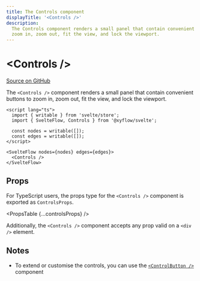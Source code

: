 ```yaml
---
title: The Controls component
displayTitle: '<Controls />'
description:
  The Controls component renders a small panel that contain convenient buttons to
  zoom in, zoom out, fit the view, and lock the viewport.
---
```



# &lt;Controls />

[Source on GitHub](https://github.com/wbkd/react-flow/blob/78169c992bf95a5dbc9bccbdc2a07725a307e2c3/packages/svelte/src/lib/plugins/Controls/Controls.svelte)

The `<Controls />` component renders a small panel that contain convenient
buttons to zoom in, zoom out, fit the view, and lock the viewport.

```svelte
<script lang="ts">
  import { writable } from 'svelte/store';
  import { SvelteFlow, Controls } from '@xyflow/svelte';

  const nodes = writable([]);
  const edges = writable([]);
</script>

<SvelteFlow nodes={nodes} edges={edges}>
  <Controls />
</SvelteFlow>
```

## Props

For TypeScript users, the props type for the `<Controls />` component is exported
as `ControlsProps`.

<PropsTable {...controlsProps} />

Additionally, the `<Controls />` component accepts any prop valid on a `<div />`
element.

## Notes

- To extend or customise the controls, you can use the [`<ControlButton />`](/api-reference/components/control-button)
  component
